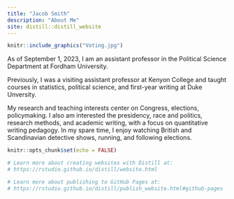 ```yaml
---
title: "Jacob Smith"
description: "About Me"
site: distill::distill_website
---
```

::: {.floatting}

```r
knitr::include_graphics("Voting.jpg")
```

As of September 1, 2023, I am an assistant professor in the Political Science Department at Fordham University.

Previously, I was a visiting assistant professor at Kenyon College and taught courses in statistics, political science, and first-year writing at Duke Unversity. 

My research and teaching interests center on Congress, elections, policymaking. I also am interested the presidency, race and politics, research methods, and academic writing, with a focus on quantitative writing pedagogy. In my spare time, I enjoy watching British and Scandinavian detective shows, running, and following elections.
:::


```r
knitr::opts_chunk$set(echo = FALSE)

# Learn more about creating websites with Distill at:
# https://rstudio.github.io/distill/website.html

# Learn more about publishing to GitHub Pages at:
# https://rstudio.github.io/distill/publish_website.html#github-pages

```

